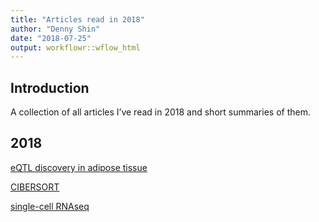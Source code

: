 ---
title: "Articles read in 2018"
author: "Denny Shin"
date: "2018-07-25"
output: workflowr::wflow_html
---

## **Introduction**

A collection of all articles I've read in 2018 and short summaries of them.


## **2018**

[eQTL discovery in adipose tissue](eQTL-adipose-tissue.html)

[CIBERSORT](CIBERSORT.html)

[single-cell RNAseq](single-cell-RNAseq.html)